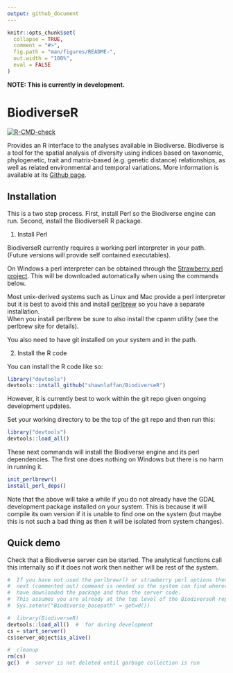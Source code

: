 ```yaml
---
output: github_document
---
```


<!-- README.md is generated from README.Rmd. Please edit that file -->

```r
knitr::opts_chunk$set(
  collapse = TRUE,
  comment = "#>",
  fig.path = "man/figures/README-",
  out.width = "100%",
  eval = FALSE
)
```

**NOTE: This is currently in development. **

# BiodiverseR    

<!-- badges: start -->
[![R-CMD-check](https://github.com/shawnlaffan/Biodiverse-R/actions/workflows/R-CMD-check.yaml/badge.svg)](https://github.com/shawnlaffan/Biodiverse-R/actions/workflows/R-CMD-check.yaml)
<!-- badges: end -->

Provides an R interface to the analyses available in Biodiverse. Biodiverse 
is a tool for the spatial analysis of diversity using indices based on taxonomic, 
phylogenetic, trait and matrix-based (e.g. genetic distance) relationships, 
as well as related environmental and temporal variations. More information is 
available at its [Github page](https://github.com/shawnlaffan/biodiverse).

## Installation

This is a two step process.  First, install Perl so the 
Biodiverse engine can run.  Second, install the BiodiverseR R package.  

1. Install Perl 

BiodiverseR currently requires a working perl interpreter in your path.
(Future versions will provide self contained executables).

On Windows a perl interpreter can be obtained through the 
[Strawberry perl project](https://strawberryperl.com/releases.html).
This will be downloaded automatically when using the commands below.

Most unix-derived systems such as Linux and Mac provide a perl interpreter 
but it is best to avoid this and install 
[perlbrew](https://perlbrew.pl/) so you have a separate installation.  
When you install perlbrew be sure to also install the cpanm utility (see
the perlbrew site for details).  


You also need to have git installed on your system and in the path.


2. Install the R code


You can install the R code like so:

``` r
library("devtools")
devtools::install_github("shawnlaffan/BiodiverseR")
```

However, it is currently best to work within the git repo given ongoing 
development updates.  

Set your working directory to be the top of the git repo and then run this:

```r
library("devtools")
devtools::load_all()
```

These next commands will install the Biodiverse engine and its perl dependencies.
The first one does nothing on Windows but there is no harm in running it.  

```r
init_perlbrewr()
install_perl_deps()
```

Note that the above will take a while if you do not already have the GDAL 
development package installed on your system.  This is because it will compile
its own version if it is unable to find one on the system (but maybe this
is not such a bad thing as then it will be isolated from system changes).



## Quick demo

Check that a Biodiverse server can be started.  The analytical functions call 
this internally so if it does not work then neither will be rest of the system.

```r
#  If you have not used the perlbrewr() or strawberry perl options then this 
#  next (commented out) command is needed so the system can find wherever you 
#  have downloaded the package and thus the server code. 
#  This assumes you are already at the top level of the BiodiverseR repository.  
#  Sys.setenv("Biodiverse_basepath" = getwd())

#  library(BiodiverseR)
devtools::load_all()  #  for during development 
cs = start_server()
cs$server_object$is_alive()

#  cleanup
rm(cs)
gc()  #  server is not deleted until garbage collection is run
```
